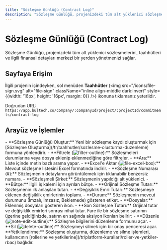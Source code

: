 ```yaml
---
title: "Sözleşme Günlüğü (Contract Log)"
description: "Sözleşme Günlüğü, projenizdeki tüm alt yüklenici sözleşmelerini, taahhütleri ve ilgili finansal detayları merkezi bir yerden yönetmenizi sağlar."
---
```


# Sözleşme Günlüğü (Contract Log)

Sözleşme Günlüğü, projenizdeki tüm alt yüklenici sözleşmelerini, taahhütleri ve ilgili finansal detayları merkezi bir yerden yönetmenizi sağlar.

## Sayfaya Erişim

İlgili projenin içindeyken, sol menüden **Taahhütler** (<img src="/icons/file-sign.svg" alt="file-sign" className="inline align-middle dark:invert" style={{width: '16px', height: '16px', margin: 0}} />) ikonuna tıklamanız yeterlidir.

Doğrudan URL: `https://app.bultech.co/company/:companyId/project/:projectId/commitments/contract-log`

## Arayüz ve İşlemler

<AccordionGroup>
  <Accordion title="Global Aksiyonlar (Sağ Üst Köşe)">
    - **Sözleşme Günlüğü Oluştur:** Yeni bir sözleşme kaydı oluşturmak için [Sözleşme Oluşturma](/tr/taahhutler/sozlesme-olusturma-duzenleme) formuna yönlendirir.
    - **Filtrele (<img src="/icons/filter-outline.svg" alt="filter-outline" className="inline align-middle dark:invert" style={{width: '16px', height: '16px', margin: 0}} />):** Sözleşmeleri durumlarına veya dosya eklenip eklenmediğine göre filtreler.
    - **Ara:** Liste içinde metin bazlı arama yapar.
    - **Excel'e Aktar (<img src="/icons/file-excel-box.svg" alt="file-excel-box" className="inline align-middle dark:invert" style={{width: '16px', height: '16px', margin: 0}} />):** Mevcut sözleşme listesini Excel formatında indirir.
  </Accordion>
  <Accordion title="Sözleşme Tablosu Sütunları">
    - **Sözleşme Numarası (#):** Sözleşmenin detaylarını görüntülemek için tıklanabilir benzersiz numara.
    - **Sözleşmeli Şirket:** Sözleşmenin yapıldığı alt yüklenici.
    - **Bütçe:** İlgili iş kalemi için ayrılan bütçe.
    - **Orijinal Sözleşme Tutarı:** Sözleşmenin ilk anlaşılan tutarı.
    - **Değişiklik Emri Tutarı:** Sözleşmeye eklenen değişiklik emirlerinin toplamı.
    - **Durum:** Sözleşmenin mevcut durumunu (İmzalı, İmzasız, Beklemede) gösteren etiket.
    - **Dosyalar:** Eklenmiş dosyaları gösteren ikon.
    - **Son Sözleşme Tutarı:** Orijinal tutar ve değişiklik emirleri sonrası nihai tutar.
  </Accordion>
  <Accordion title="Satır Aksiyonları">
    Fare ile bir sözleşme satırının üzerine geldiğinizde, satırın en sağında aksiyon ikonları belirir:
    - **Düzenle (<img src="/icons/note-edit-outline.svg" alt="note-edit-outline" className="inline align-middle dark:invert" style={{width: '16px', height: '16px', margin: 0}} />):** Sözleşme bilgilerini düzenleme formunu açar.
    - **Sil (<img src="/icons/delete-outline.svg" alt="delete-outline" className="inline align-middle dark:invert" style={{width: '16px', height: '16px', margin: 0}} />):** Sözleşmeyi silmek için bir onay penceresi açar.
  </Accordion>
</AccordionGroup>

<Note>
  **Yetkilendirme:** Sözleşme oluşturma, düzenleme ve silme işlemleri, kullanıcının [rollerine ve yetkilerine](/tr/platform-kurallari/roller-ve-yetkiler-rbac) bağlıdır.
</Note>

